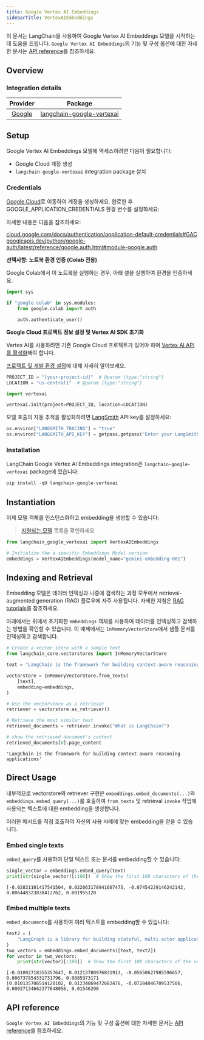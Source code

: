 ```yaml
---
title: Google Vertex AI Embeddings
sidebarTitle: VertexAIEmbeddings
---
```


이 문서는 LangChain을 사용하여 Google Vertex AI Embeddings 모델을 시작하는 데 도움을 드립니다. `Google Vertex AI Embeddings`의 기능 및 구성 옵션에 대한 자세한 문서는 [API reference](https://python.langchain.com/api_reference/google_vertexai/embeddings/langchain_google_vertexai.embeddings.VertexAIEmbeddings.html)를 참조하세요.

## Overview

### Integration details

| Provider | Package |
|:--------:|:-------:|
| [Google](https://python.langchain.com/docs/integrations/providers/google/) | [langchain-google-vertexai](https://python.langchain.com/api_reference/google_vertexai/embeddings/langchain_google_vertexai.embeddings.VertexAIEmbeddings.html) |

## Setup

Google Vertex AI Embeddings 모델에 액세스하려면 다음이 필요합니다:

- Google Cloud 계정 생성
- `langchain-google-vertexai` integration package 설치

### Credentials

[Google Cloud](https://cloud.google.com/free/)로 이동하여 계정을 생성하세요. 완료한 후 GOOGLE_APPLICATION_CREDENTIALS 환경 변수를 설정하세요:

자세한 내용은 다음을 참조하세요:

[cloud.google.com/docs/authentication/application-default-credentials#GAC](https://cloud.google.com/docs/authentication/application-default-credentials#GAC)
[googleapis.dev/python/google-auth/latest/reference/google.auth.html#module-google.auth](https://googleapis.dev/python/google-auth/latest/reference/google.auth.html#module-google.auth)

**선택사항: 노트북 환경 인증 (Colab 전용)**

Google Colab에서 이 노트북을 실행하는 경우, 아래 셀을 실행하여 환경을 인증하세요.

```python
import sys

if "google.colab" in sys.modules:
    from google.colab import auth

    auth.authenticate_user()
```

**Google Cloud 프로젝트 정보 설정 및 Vertex AI SDK 초기화**

Vertex AI를 사용하려면 기존 Google Cloud 프로젝트가 있어야 하며 [Vertex AI API를 활성화](https://console.cloud.google.com/flows/enableapi?apiid=aiplatform.googleapis.com)해야 합니다.

[프로젝트 및 개발 환경 설정](https://cloud.google.com/vertex-ai/docs/start/cloud-environment)에 대해 자세히 알아보세요.

```python
PROJECT_ID = "[your-project-id]"  # @param {type:"string"}
LOCATION = "us-central1"  # @param {type:"string"}

import vertexai

vertexai.init(project=PROJECT_ID, location=LOCATION)
```

모델 호출의 자동 추적을 활성화하려면 [LangSmith](https://docs.smith.langchain.com/) API key를 설정하세요:

```python
os.environ["LANGSMITH_TRACING"] = "true"
os.environ["LANGSMITH_API_KEY"] = getpass.getpass("Enter your LangSmith API key: ")
```

### Installation

LangChain Google Vertex AI Embeddings integration은 `langchain-google-vertexai` package에 있습니다:

```python
pip install -qU langchain-google-vertexai
```

## Instantiation

이제 모델 객체를 인스턴스화하고 embedding을 생성할 수 있습니다:
>[지원되는 모델](https://cloud.google.com/vertex-ai/generative-ai/docs/embeddings/get-text-embeddings#supported-models) 목록을 확인하세요

```python
from langchain_google_vertexai import VertexAIEmbeddings

# Initialize the a specific Embeddings Model version
embeddings = VertexAIEmbeddings(model_name="gemini-embedding-001")
```

## Indexing and Retrieval

Embedding 모델은 데이터 인덱싱과 나중에 검색하는 과정 모두에서 retrieval-augmented generation (RAG) 플로우에 자주 사용됩니다. 자세한 지침은 [RAG tutorials](/oss/langchain/rag)를 참조하세요.

아래에서는 위에서 초기화한 `embeddings` 객체를 사용하여 데이터를 인덱싱하고 검색하는 방법을 확인할 수 있습니다. 이 예제에서는 `InMemoryVectorStore`에서 샘플 문서를 인덱싱하고 검색합니다.

```python
# Create a vector store with a sample text
from langchain_core.vectorstores import InMemoryVectorStore

text = "LangChain is the framework for building context-aware reasoning applications"

vectorstore = InMemoryVectorStore.from_texts(
    [text],
    embedding=embeddings,
)

# Use the vectorstore as a retriever
retriever = vectorstore.as_retriever()

# Retrieve the most similar text
retrieved_documents = retriever.invoke("What is LangChain?")

# show the retrieved document's content
retrieved_documents[0].page_content
```

```output
'LangChain is the framework for building context-aware reasoning applications'
```

## Direct Usage

내부적으로 vectorstore와 retriever 구현은 `embeddings.embed_documents(...)`와 `embeddings.embed_query(...)`를 호출하여 `from_texts` 및 retrieval `invoke` 작업에 사용되는 텍스트에 대한 embedding을 생성합니다.

이러한 메서드를 직접 호출하여 자신의 사용 사례에 맞는 embedding을 얻을 수 있습니다.

### Embed single texts

`embed_query`를 사용하여 단일 텍스트 또는 문서를 embedding할 수 있습니다:

```python
single_vector = embeddings.embed_query(text)
print(str(single_vector)[:100])  # Show the first 100 characters of the vector
```

```output
[-0.02831101417541504, 0.022063178941607475, -0.07454229146242142, 0.006448323838412762, 0.001955120
```

### Embed multiple texts

`embed_documents`를 사용하여 여러 텍스트를 embedding할 수 있습니다:

```python
text2 = (
    "LangGraph is a library for building stateful, multi-actor applications with LLMs"
)
two_vectors = embeddings.embed_documents([text, text2])
for vector in two_vectors:
    print(str(vector)[:100])  # Show the first 100 characters of the vector
```

```output
[-0.01092718355357647, 0.01213780976831913, -0.05650627985596657, 0.006737854331731796, 0.0085973171
[0.010135706514120102, 0.01234869472682476, -0.07284046709537506, 0.00027134662377648056, 0.01546290
```

## API reference

`Google Vertex AI Embeddings`의 기능 및 구성 옵션에 대한 자세한 문서는 [API reference](https://python.langchain.com/api_reference/google_vertexai/embeddings/langchain_google_vertexai.embeddings.VertexAIEmbeddings.html)를 참조하세요.